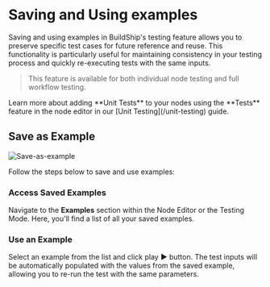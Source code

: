 


# Saving and Using examples

Saving and using examples in BuildShip's testing feature allows you to preserve specific test cases for future reference and reuse. This functionality is particularly useful for maintaining consistency in your testing process and quickly re-executing tests with the same inputs.

> This feature is available for both individual node testing and full workflow testing.

<Callout type='info' emoji='🧪'>
Learn more about adding **Unit Tests** to your nodes using the **Tests** feature in the node editor in our [Unit Testing](/unit-testing) guide.
</Callout>


## Save as Example

<Image src={saveAsExample} alt='Save-as-example' width={1200} />

Follow the steps below to save and use examples:

<Steps>

### Access Saved Examples

Navigate to the **Examples** section within the Node Editor or the Testing Mode. Here, you'll find a list of all your saved examples.

### Use an Example

Select an example from the list and click play **▶️** button. The test inputs will be automatically populated with the values from the saved example, allowing you to re-run the test with the same parameters.

</Steps>
